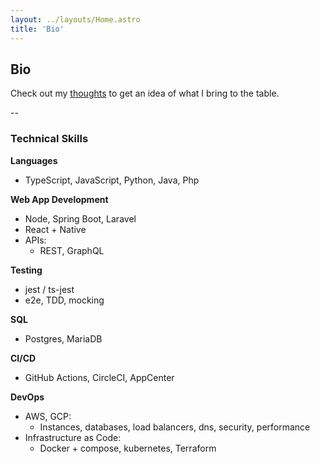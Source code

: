 ```yaml
---
layout: ../layouts/Home.astro
title: 'Bio'
---
```


## Bio

Check out my <a href="/thoughts">thoughts</a> to get an idea of what I bring to the table.

--

### Technical Skills

<skills-list>

**Languages**
- TypeScript, JavaScript, Python, Java, Php

**Web App Development**
- Node, Spring Boot, Laravel
- React + Native
- APIs:
    - REST, GraphQL

**Testing**
- jest / ts-jest
- e2e, TDD, mocking

**SQL**
- Postgres, MariaDB

**CI/CD**
- GitHub Actions, CircleCI, AppCenter

**DevOps**
- AWS, GCP:
    - Instances, databases, load balancers, dns, security, performance
- Infrastructure as Code:
    - Docker + compose, kubernetes, Terraform

</skills-list>
